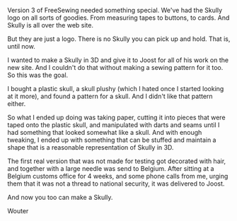 Version 3 of FreeSewing needed something special. We've had the Skully logo on
all sorts of goodies. From measuring tapes to buttons, to cards. And Skully is
all over the web site.

But they are just a logo. There is no Skully you can pick up and hold. That is,
until now.

I wanted to make a Skully in 3D and give it to Joost for all of his work on the
new site. And I couldn't do that without making a sewing pattern for it too.
So this was the goal.

I bought a plastic skull, a skull plushy (which I hated once I started looking
at it more), and found a pattern for a skull. And I didn't like that pattern
either.

So what I ended up doing was taking paper, cutting it into pieces that were
taped onto the plastic skull, and manipulated with darts and seams until I had
something that looked somewhat like a skull. And with enough tweaking, I ended
up with something that can be stuffed and maintain a shape that is a reasonable
representation of Skully in 3D.

The first real version that was not made for testing got decorated with hair,
and together with a large needle was send to Belgium. After sitting at a
Belgium customs office for 4 weeks, and some phone calls from me, urging them
that it was not a thread to national security, it was delivered to Joost.

And now you too can make a Skully.

Wouter
